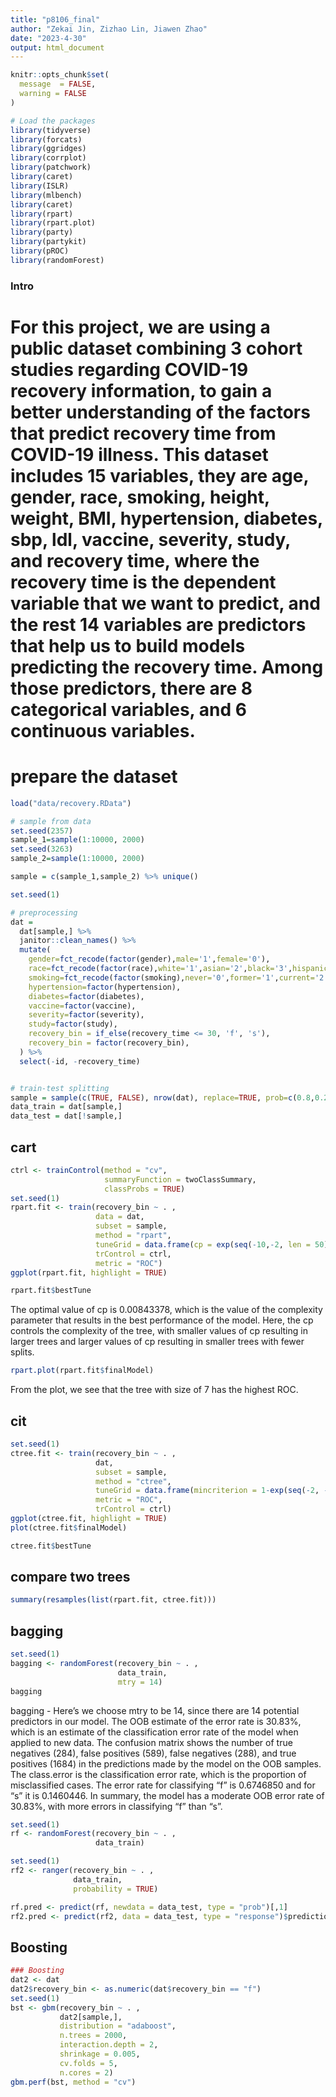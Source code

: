 ```yaml
---
title: "p8106_final"
author: "Zekai Jin, Zizhao Lin, Jiawen Zhao"
date: "2023-4-30"
output: html_document
---
```



```r
knitr::opts_chunk$set(
  message  = FALSE,
  warning = FALSE
)
```


```r
# Load the packages
library(tidyverse)
library(forcats)
library(ggridges)
library(corrplot)
library(patchwork)
library(caret)
library(ISLR)
library(mlbench)
library(caret)
library(rpart)
library(rpart.plot)
library(party)
library(partykit)
library(pROC)
library(randomForest)
```

### Intro

# For this project, we are using a public dataset combining 3 cohort studies regarding COVID-19 recovery information, to gain a better understanding of the factors that predict recovery time from COVID-19 illness. This dataset includes 15 variables, they are age, gender, race, smoking, height, weight, BMI, hypertension, diabetes, sbp, ldl, vaccine, severity, study, and recovery time, where the recovery time is the dependent variable that we want to predict, and the rest 14 variables are predictors that help us to build models predicting the recovery time. Among those predictors, there are 8 categorical variables, and 6 continuous variables. 


# prepare the dataset

```r
load("data/recovery.RData")

# sample from data
set.seed(2357) 
sample_1=sample(1:10000, 2000)
set.seed(3263) 
sample_2=sample(1:10000, 2000)

sample = c(sample_1,sample_2) %>% unique()

set.seed(1)

# preprocessing
dat = 
  dat[sample,] %>%
  janitor::clean_names() %>%
  mutate(
    gender=fct_recode(factor(gender),male='1',female='0'),
    race=fct_recode(factor(race),white='1',asian='2',black='3',hispanic='4'),
    smoking=fct_recode(factor(smoking),never='0',former='1',current='2'),
    hypertension=factor(hypertension),
    diabetes=factor(diabetes),
    vaccine=factor(vaccine),
    severity=factor(severity),
    study=factor(study),
    recovery_bin = if_else(recovery_time <= 30, 'f', 's'), 
    recovery_bin = factor(recovery_bin),
  ) %>%
  select(-id, -recovery_time)


# train-test splitting
sample = sample(c(TRUE, FALSE), nrow(dat), replace=TRUE, prob=c(0.8,0.2))
data_train = dat[sample,]
data_test = dat[!sample,]


```


<!-- ## rpart -->

<!-- ```{r} -->
<!-- set.seed(1) -->
<!-- tree1 <- rpart(formula = recovery_bin ~ . , -->
<!--                data = dat, -->
<!--                subset = sample, -->
<!--                control = rpart.control(cp = 0)) -->
<!-- cpTable <- printcp(tree1) -->

<!-- plotcp(tree1) -->
<!-- minErr <- which.min(cpTable[,4]) -->
<!-- tree2 <- prune(tree1, cp = cpTable[minErr,1]) -->
<!-- rpart.plot(tree2) -->
<!-- ``` -->

<!-- From the plot, we see that the tree with size of 7 has the lowest cross-validation error. The variables used for splits are study Group B, bmi<30, vaccine, severity, smoking and bmi>=23. -->

<!-- ## ctree -->

<!-- ```{r} -->
<!-- tree2 <- ctree(formula = recovery_bin ~ . ,  -->
<!--                data = dat, -->
<!--                subset = sample) -->

<!-- plot(tree2) -->
<!-- ``` -->


## cart

```r
ctrl <- trainControl(method = "cv", 
                     summaryFunction = twoClassSummary,
                     classProbs = TRUE)
set.seed(1)
rpart.fit <- train(recovery_bin ~ . ,
                   data = dat,
                   subset = sample,
                   method = "rpart",
                   tuneGrid = data.frame(cp = exp(seq(-10,-2, len = 50))),
                   trControl = ctrl,
                   metric = "ROC")
ggplot(rpart.fit, highlight = TRUE)

rpart.fit$bestTune

```

The optimal value of cp is 0.00843378, which is the value of the complexity parameter that results in the best performance of the model. Here, the cp controls the complexity of the tree, with smaller values of cp resulting in larger trees and larger values of cp resulting in smaller trees with fewer splits.

```r
rpart.plot(rpart.fit$finalModel)

```

From the plot, we see that the tree with size of 7 has the highest ROC.

## cit
```r
set.seed(1)
ctree.fit <- train(recovery_bin ~ . , 
                   dat,
                   subset = sample,
                   method = "ctree",
                   tuneGrid = data.frame(mincriterion = 1-exp(seq(-2, -1, length = 50))),
                   metric = "ROC",
                   trControl = ctrl)
ggplot(ctree.fit, highlight = TRUE)
plot(ctree.fit$finalModel)

ctree.fit$bestTune
```



## compare two trees
```r
summary(resamples(list(rpart.fit, ctree.fit)))
```

## bagging
```r
set.seed(1)
bagging <- randomForest(recovery_bin ~ . ,
                        data_train,
                        mtry = 14)
bagging
```

bagging - Here's we choose mtry to be 14, since there are 14 potential predictors in our model. 
The OOB estimate of the error rate is 30.83%, which is an estimate of the classification error rate of the model when applied to new data. The confusion matrix shows the number of true negatives (284), false positives (589), false negatives (288), and true positives (1684) in the predictions made by the model on the OOB samples.
The class.error is the classification error rate, which is the proportion of misclassified cases. The error rate for classifying "f" is 0.6746850 and for "s" it is 0.1460446.
In summary, the model has a moderate OOB error rate of 30.83%, with more errors in classifying "f" than "s".

```r
set.seed(1)
rf <- randomForest(recovery_bin ~ . ,
                   data_train)

set.seed(1)
rf2 <- ranger(recovery_bin ~ . ,
              data_train,
              probability = TRUE)

rf.pred <- predict(rf, newdata = data_test, type = "prob")[,1]
rf2.pred <- predict(rf2, data = data_test, type = "response")$predictions[,1]

```




## Boosting

```r
### Boosting
dat2 <- dat
dat2$recovery_bin <- as.numeric(dat$recovery_bin == "f")
set.seed(1)
bst <- gbm(recovery_bin ~ . ,
           dat2[sample,],
           distribution = "adaboost",
           n.trees = 2000,
           interaction.depth = 2,
           shrinkage = 0.005,
           cv.folds = 5,
           n.cores = 2)
gbm.perf(bst, method = "cv")

```
